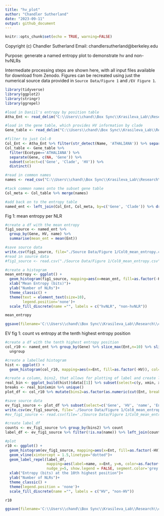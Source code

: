 ```yaml
---
title: "hv_plot"
author: "Chandler Sutherland"
date: "2023-09-11"
output: github_document
---
```


```r
knitr::opts_chunk$set(echo = TRUE, warning=FALSE)
```

Copyright (c) Chandler Sutherland
Email: chandlersutherland@berkeley.edu

Purpose: generate a named entropy plot to demonstrate hv and non-hvNLRs

Intermediate processing steps are shown here, with all input files available for download from Zenodo. Figures can be recreated using just the numerical source data provided in `Source Data/Figure 1` and `/EV Figure 1`.

```r
library(tidyverse)
library(ggplot2)
library(stringr)
library(ggrepel)
```

```r
#load in Daniil's entropy by position table 
Atha_Ent <- read_delim("C:\\Users\\chand\\Box Sync\\Krasileva_Lab\\Research\\chandler\\Krasileva Lab\\E14\\Zenodo V2\\Athaliana_NLR_Entropy.tsv")

#load in the gene table, which provides HV information by clade 
Gene_table <- read_delim("C:\\Users\\chand\\Box Sync\\Krasileva_Lab\\Research\\chandler\\Krasileva Lab\\E14\\Zenodo V2\\Atha_NLRome_GeneTable.txt",delim = "\t")

#filter to just Col-0 
Col_Ent <- Atha_Ent %>% filter(str_detect(Name, 'ATHALIANA')) %>% separate(Name, c(NA, 'Gene'))
Col_table <- Gene_table %>% 
  filter(Ecotype=='ATHALIANA') %>% 
  separate(Gene, c(NA, 'Gene')) %>% 
  subset(select=c('Gene', 'Clade', 'HV')) %>% 
  distinct()

#read in common names 
names <- read_csv("C:\\Users\\chand\\Box Sync\\Krasileva_Lab\\Research\\chandler\\Krasileva Lab\\E14\\Zenodo V2\\Atha_NLR_common_names.csv") 

#tack common names onto the subset gene table 
Col_meta <- Col_table %>% merge(names)

#add back on to the entropy table 
named_ent <- left_join(Col_Ent, Col_meta, by=c('Gene', 'Clade')) %>% drop_na(HV)
```
Fig 1: mean entropy per NLR 
```r
#create a df with the mean entropy
fig1_source <- named_ent %>% 
  group_by(Gene, HV, name) %>% 
  summarise(mean_ent = mean(Ent))

#save source data 
write.csv(fig1_source, file="./Source Data/Figure 1/Col0_mean_entropy.csv")
#read in source data 
#fig1_source <- read.csv("./Source Data/Figure 1/Col0_mean_entropy.csv")

#create a histogram
mean_entropy <- ggplot() + 
  geom_histogram(fig1_source, mapping=aes(x=mean_ent, fill=as.factor(-HV)), col=I('grey'))+
  xlab("Mean Entropy (bits)")+
  ylab("Number of NLRs")+
  theme_classic() +
  theme(text = element_text(size=10), 
        legend.position='none')+
  scale_fill_discrete(name ="", labels = c("hvNLR", "non-hvNLR"))

mean_entropy

ggsave(filename='C:\\Users\\chand\\Box Sync\\Krasileva_Lab\\Research\\chandler\\Krasileva Lab\\Outputs\\NLR Features Paper\\EMBO Submission\\Figure Panels\\fig_1a.svg', plot=mean_entropy, dpi=1000, width=87, height=55, units='mm')
```

EV fig 1: count vs entropy at the tenth highest entropy position 
```r
#create a df with the tenth highest entropy position 
col_r10 <- named_ent %>% group_by(Gene) %>% slice_max(Ent,n=10) %>% slice_min(Ent,n=1,with_ties = FALSE) %>% 
  ungroup

#create a labelled histogram 
hist <- ggplot() + 
  geom_histogram(col_r10, mapping=aes(x=Ent, fill=as.factor(-HV)), col=I('grey'), bins=30)

#create a column, bins2, that allows for plotting of label and create label_df 
real_bin <- ggplot_build(hist)$data[[1]] %>% subset(select=c(y, xmin, xmax))
breaks <- real_bin$xmin %>% unique()
plot_df <- col_r10 %>% mutate(bins2=as.factor(as.numeric(cut(Ent, breaks=breaks))))%>% arrange(Ent)

#save source data 
ev_fig1_source <- plot_df %>% subset(select=c('Gene', 'HV', 'name', 'Ent', 'bins2'))
write.csv(ev_fig1_source, file='./Source Data/Figure 1/Col0_mean_entropy.csv')
#ev_fig1_source <- read.csv(file='./Source Data/Figure 1/Col0_mean_entropy.csv')

#create label_df
counts <- ev_fig1_source %>% group_by(bins2) %>% count
label_df <- ev_fig1_source %>% filter(!is.na(name)) %>% left_join(counts, by='bins2')

#plot 
r10 <- ggplot() + 
  geom_histogram(ev_fig1_source, mapping=aes(x=Ent, fill=as.factor(-HV)), col=I('grey'), bins=30)+
  geom_vline(xintercept = 1.5,linetype="dotted")+
  geom_label_repel(label_df, 
                   mapping=aes(label=name, x=Ent, y=n, color=as.factor(-HV)), 
                   nudge_y=5, show.legend = FALSE, segment.color='grey')+
  xlab("Entropy (bits) at the 10th highest position")+
  ylab("Number of NLRs")+
  theme_classic() +
  theme(legend.position = 'none')+
  scale_fill_discrete(name ="", labels = c("HV", "non-HV"))

r10

ggsave(filename='C:\\Users\\chand\\Box Sync\\Krasileva_Lab\\Research\\chandler\\Krasileva Lab\\Outputs\\NLR Features Paper\\EMBO Submission\\Figure Panels\\EVfig_1.svg', plot=r10, dpi=1000, width=180, height=87, units='mm')
```



